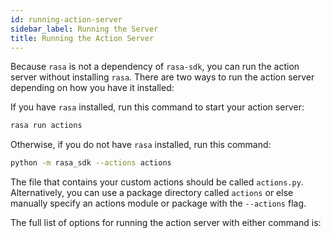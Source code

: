 ```yaml
---
id: running-action-server
sidebar_label: Running the Server
title: Running the Action Server
---
```


Because `rasa` is not a dependency of `rasa-sdk`, you can run the action
server without installing `rasa`. There are two ways to run the action server
depending on how you have it installed:

If you have `rasa` installed, run this command to start your action server:

```bash
rasa run actions
```

Otherwise, if you do not have `rasa` installed, run this command:

```bash
python -m rasa_sdk --actions actions
```

The file that contains your custom actions should be called `actions.py`.
Alternatively, you can use a package directory called `actions` or else
manually specify an actions module or package with the `--actions` flag.

The full list of options for running the action server with either command is:

```text [python -m rasa_sdk --help]
```
